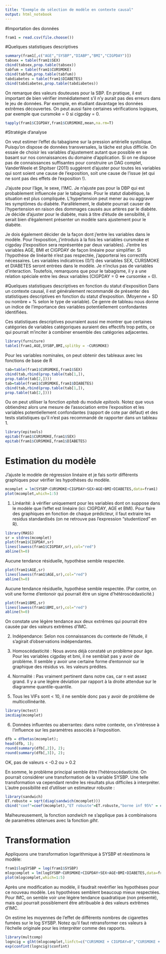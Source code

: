 ```yaml
---
title: "Exemple de sélection de modèle en contexte causal"
output: html_notebook
---
```

#Importation des données

```r
fram1 = read.csv(file.choose())
```
#Quelques statistiques descriptives
```r
summary(fram1[,c("AGE","SYSBP","DIABP","BMI","CIGPDAY")])
tabsex = table(fram1$SEX)
cbind(tabsex,prop.table(tabsex))
tabfum = table(fram1$CURSMOKE)
cbind(tabfum,prop.table(tabfum))
tabdiabetes = table(fram1$DIABETES)
cbind(tabdiabetes,prop.table(tabdiabetes))
```
On remarque des valeurs douteuses pour la SBP. En pratique, il est important de bien vérifier immédiatement s'il n'y aurait pas des erreurs dans le jeu de données. Par exemple, en étudiant davantage les données extrêmes découvertes. On peut aussi faire certaines vérifications logiques, par exemple que cursmoke = 0 si
cigpday = 0.
```r
tapply(fram1$CIGPDAY,fram1$CURSMOKE,mean,na.rm=T)
```
#Stratégie d'analyse

On veut estimer l'effet du tabagisme sur la pression artérielle systolique.
Puisqu'on dispose de données transversales, la tâche est plus difficile.
On essaie de choisir les variables d'ajustement autant que possible en se basant
sur nos connaissances du domaine d'application. Si on ne dispose pas de connaissances
suffisantes pour construire un DAG complet, VanderWeele et Shpitser (2011) suggèrent
d'ajuster pour toutes les variables qui sont soient une cause de l'exposition, soit une
cause de l'issue (et qui ne sont pas des effets de l'exposition !).

J'ajuste pour l'âge, le sexe, l'IMC. Je n'ajuste pas pour la DBP qui est probablement
influencée par le tabagisme. Pour le statut diabétique, la situation est plus compliquée.
L'hypertension peut mener au ou aggraver les symptômes du diabète. Parallèlement, le diabète
pourrait causer de l'hypertension en raison des dommages causés aux artères par le diabète. 
Je décide d'ajuster pour le diabète, mais à titre d'étude de sensibilité, il serait bien
d'également présenter un modèle sans ajustement pour le diabète. 

Je dois également décider de la façon dont j'entre les variables dans le modèle. 
Pour l'exposition, j'introduis à la fois les variables cursmoke et cigpday 
(l'exposition sera représentée par deux variables). J'entre les variables
AGE, BMI et CIGPDAY de façon linéaire pour simplifier. Si l'hypothèse de linéarité
n'est pas respectée, j'apporterai les correctifs nécessaires. Les variables indicatrices (0/1) 
des variables SEX, CURSMOKE et DIABETES seront entrées dans le modèle. Je n'inclus pas de 
variables d'interaction. Toutefois, remarquons que pour le tabagisme, il y a une relation
spéciale entre les deux variables (CIGPDAY = 0 <=> cursomke = 0).

#Quelques statistiques descriptives en fonction du statut d'exposition
Dans un contexte causal, il est généralement recommandé de présenter des statistiques
descriptives en fonction du statut d'exposition.
(Moyenne + SD ou nombre + % selon le type de variable).
Ce genre de tableau nous donne un indice de l'importance des variables
potentiellement confondantes identifiées.

Ces statistiques descriptives pourraient aussi me montrer que certaines catégories de
variables catégoriques auraient des effectifs trop petits, ce qui pourrait m'inciter
à combiner ensemble des catégories adjacentes.
```r
library(furniture)
table1(fram1,AGE,SYSBP,BMI,splitby = ~CURSMOKE)
```
Pour les variables nominales, on peut obtenir des tableaux avec les fonctions de base de R
```r
tab=table(fram1$CURSMOKE,fram1$SEX)
cbind(tab,rbind(prop.table(tab[1,]),
prop.table(tab[2,])))
tab=table(fram1$CURSMOKE,fram1$DIABETES)
cbind(tab,rbind(prop.table(tab[1,]),
prop.table(tab[2,])))
```
Ou on peut utiliser la fonction *epitab* du module *epitools*. Notez que vous obtiendrez alors une mesure de l'association entre l'exposition et les variables potentiellement confondantes (rapport de cote par défaut) et des tests statistiques qu'il n'est pas recommandé de rapporter dans un tableau 1.
```r
library(epitools)
epitab(fram1$CURSMOKE,fram1$SEX)
epitab(fram1$CURSMOKE,fram1$DIABETES)
```
# Estimation du modèle
J'ajuste le modèle de régression linéaire et je fais sortir différents graphiques pour vérifier les hypothèses du modèle.
```r
mcomplet = lm(SYSBP~CURSMOKE+CIGPDAY+SEX+AGE+BMI+DIABETES,data=fram1)
plot(mcomplet,which=1:5)
```

1. Linéarité: à vérifier uniquement pour les variables dont on suppose dans le modèle que l'effet est linéaire (ici: CIGPDAY, AGE et BMI). Pour faire des graphiques en fonction de chaque prédicteur, il faut extraire les residus standardisés (on ne retrouve pas l'expression "studentized" en R). 
```r
library(MASS)
sr = stdres(mcomplet)
plot(fram1$CIGPDAY,sr)
lines(lowess(fram1$CIGPDAY,sr),col="red")
abline(h=0)
```
Aucune tendance résiduelle, hypothèse semble respectée.

```r
plot(fram1$AGE,sr)
lines(lowess(fram1$AGE,sr),col="red")
abline(h=0)
```

Aucune tendance résiduelle, hypothèse semble respectée.
(Par contre, on voit une forme d'entonoir qui pourrait être
un signe d'hétéroscédasticité.)

```r
plot(fram1$BMI,sr)
lines(lowess(fram1$BMI,sr),col="red")
abline(h=0)
```
On constate une légère tendance aux deux extrêmes qui
pourrait être causée par des valeurs extrêmes d'IMC.

2. Indépendance: Selon nos connaissances du contexte de 
l'étude, il s'agirait d'observations indépendantes.

3. Homoscédasticité : Nous avons déjà constaté un problème pour âge.
Pour les variables cigpday et bmi, il ne semblait pas y avoir de problème. Il semble y avoir une certaine forme d'entonnoir sur le graphique des résidus vs. les valeurs prédites.

4. Normalité : Pas vraiment pertinent dans notre cas, car n est
assez grand. Il y a une légère déviation par rapport à la droite attendue sur le diagramme quantile-quantile.

5. Tous les VIFs sont < 10, il ne semble donc pas y avoir de problème de
multicollinéarité.
```r
library(mctest)
imcdiag(mcomplet)
```
6. Données influentes ou aberrantes: dans notre contexte, on
s'intéresse à l'influence sur les paramètres associés à l'exposition. 
```r
dfb = dfbetas(mcomplet);
head(dfb, 1);
round(summary(dfb[,2]), 2);
round(summary(dfb[,3]), 2);
```
OK, pas de valeurs < -0.2 ou > 0.2

En somme, le problème principal semble être l'hétéroscédasticité.
On pourrait considérer une transformation de la variable SYSBP. Une telle
transformation va cependant rendre les résultats plus difficiles à interpréter.
L'autre possibilité est d'utiliser un estimateur robuste :

```r
library(sandwich)
ET.robuste = sqrt(diag(sandwich(mcomplet)))
cbind("coef"=coef(mcomplet),"ET robuste"=ET.robuste,"borne inf 95%" = coef(mcomplet) - qnorm(0.975)*ET.robuste,"borne sup 95%" = coef(mcomplet) + qnorm(0.975)*ET.robuste)
```
Malheureusement, la fonction *sandwich* ne s'applique pas à combinaisons de paramètres obtenues avec la fonction *glht*.

# Transformation

Appliquons une transformation logarithmique à SYSBP et réestimons le modèle:
```r
fram1$logSYSBP = log(fram1$SYSBP)
mlogcomplet = lm(logSYSBP~CURSMOKE+CIGPDAY+SEX+AGE+BMI+DIABETES,data=fram1)
plot(mlogcomplet,which=1:5)
```

Après une modification au modèle, il faudrait revérifier les hypothèses pour ce nouveau modèle.
Les hypothèses semblent beaucoup mieux respectées.
Pour IMC, on semble voir une légère tendance quadratique (non présenté), mais qui pourrait
possiblement être attribuable à des valeurs extrêmes d'IMC.

On estime les moyennes de l'effet de différents nombres de cigarettes fumées sur le log SYSBP. Notez qu'il faut retransformer ces valeurs à l'échelle originale pour les interpréter comme des rapports.
```r
library(multcomp)
logncig = glht(mlogcomplet,linfct=c("CURSMOKE + CIGPDAY=0","CURSMOKE + 10*CIGPDAY=0","CURSMOKE + 20*CIGPDAY=0"))
exp(confint(logncig)$confint)
```
